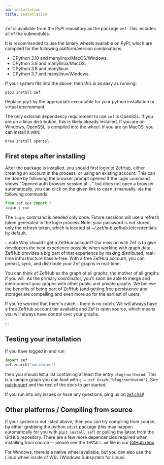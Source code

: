 ```yaml
---
id: installation
title: Installation
---
```



Zef is available from the PyPI repository as the package `zef`. This includes
all of the submodules.

It is recommended to use the binary wheels available on PyPI, which are compiled
for the following platform/version combinations:

- CPython 3.10 and manylinux/MacOS/Windows.
- CPython 3.9 and manylinux/MacOS.
- CPython 3.8 and manylinux.
- CPython 3.7 and manylinux/Windows.

If your system fits into the above, then this is as easy as running:

```
pip3 install zef
```

Replace `pip3` by the appropriate executable for your python installation or
virtual environment.

The only external dependency requirement to use `zef` is OpenSSL. If you are on
a linux distribution, this is likely already installed. If you are on Windows,
OpenSSL is compiled into the wheel. If you are on MacOS, you
can install it with:

```
brew install openssl
```

## First steps after installing

After the package is installed, you should first login to ZefHub, either
creating an account in the process, or using an existing account. This can
be done by following the browser prompt opened<FutureFeature>
If the login command shows "Opened auth browser session at ..." but does not
open a browser automatically, you can click on the given link to open it
manually.</FutureFeature> via the following commands:

```py
from zef.ops import *
login | run
```

The `login` command is needed only once. Future sessions will use a refresh
token generated in the login process.<FutureFeature>Note: your password is _not_
stored, only the refresh token, which is located at ~/.zef/hub.zefhub.io/credentials by
default.</FutureFeature>

:::note Why should I get a ZefHub account?
Our mission with Zef is to give developers the best experience possible when working with graph data.
ZefHub provides a big part of that experience by making distributed, real-time infrastructure hassle-free.
With a free ZefHub account, you can persist, sync, and distribute your Zef graphs in real-time.

You can think of ZefHub as the graph of all graphs, the mother of all graphs if you will.
As the primary coordinator, you'll soon be able to merge and interconnect your graphs with other public and private graphs.
We believe the benefits of being part of ZefHub (and getting free persistence and storage) are compelling and even more so for the earliest of users.

If you're worried that there's catch - there is no catch.
We will always have a free ZefHub account tier available and Zef is open source, which means you will always have control over your graphs.

:::

## Testing your installation

If you have logged in and run

```py
import zef
zef.zearch("northwind")
```

then you should list a list containing at least the entry `blog/northwind`. This
is a sample graph you can load with `g = zef.Graph("blog/northwind")`. See
[quick-start](quick-start) and the rest of the docs to get started.

If you run into any issues or have any questions, ping us on [zef.chat](https://zef.chat)!

## Other platforms / Compiling from source

If your system is not listed above, then you can try compiling from source, by
either grabbing the python `sdist` package (this may happen automatically for
you with `pip3 install zef`) or pulling the latest from the GitHub repository.
There are a few more dependencies required when installing from source -- please
see the `INSTALL.md` file in our [GitHub repo](https://github.com/zefhub/zef).

For Windows, there is a native wheel available, but you can also use the Linux
wheel inside of WSL (Windows Subsystem for Linux).
